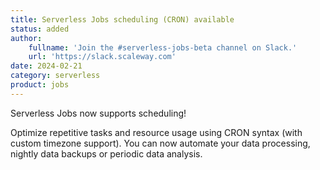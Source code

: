 ```yaml
---
title: Serverless Jobs scheduling (CRON) available
status: added
author:
    fullname: 'Join the #serverless-jobs-beta channel on Slack.'
    url: 'https://slack.scaleway.com'
date: 2024-02-21
category: serverless
product: jobs
---
```


Serverless Jobs now supports scheduling!


Optimize repetitive tasks and resource usage using CRON syntax (with custom timezone support). You can now automate your data processing, nightly data backups or periodic data analysis.

